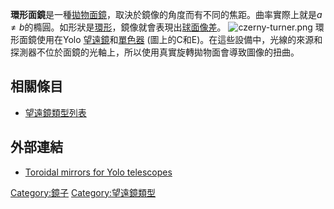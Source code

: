 '''環形面鏡'''是一種[[拋物面反射器|拋物面鏡]]，取決於鏡像的角度而有不同的焦距。曲率實際上就是<math>a \ne b</math>的橢圓。如形狀是[[環形|環形]]，鏡像就會表現出[[像差|球面像差]]。
[[Image:czerny-turner.png|thumb]]
環形面鏡使用在Yolo [[望遠鏡|望遠鏡]]和[[單色器|單色器]] (圖上的C和E)。在這些設備中，光線的來源和探測器不位於面鏡的光軸上，所以使用真實旋轉拋物面會導致圖像的扭曲。

==相關條目==
* [[望遠鏡類型列表|望遠鏡類型列表]]

==外部連結==

* [https://web.archive.org/web/20040810021752/http://bhs.broo.k12.wv.us/homepage/alumni/dstevick/erwin_c.htm Toroidal mirrors for Yolo telescopes]

[[Category:鏡子|Category:鏡子]]
[[Category:望遠鏡類型|Category:望遠鏡類型]]

{{astronomy-stub}}
{{optics-stub}}